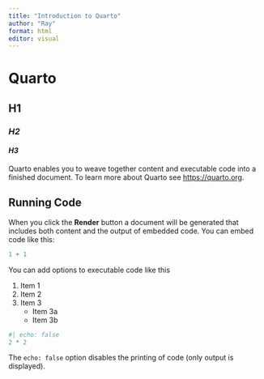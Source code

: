 ```yaml
---
title: "Introduction to Quarto"
author: "Ray"
format: html
editor: visual
---
```


# Quarto
## H1
### *H2*
#### *H3*

Quarto enables you to weave together content and executable code into a finished document. To learn more about Quarto see <https://quarto.org>.

## Running Code

When you click the **Render** button a document will be generated that includes both content and the output of embedded code. You can embed code like this:

```r
1 + 1
```

You can add options to executable code like this

1. Item 1
2. Item 2
3. Item 3
    + Item 3a
    + Item 3b

```r
#| echo: false
2 * 2
```

The `echo: false` option disables the printing of code (only output is displayed).
